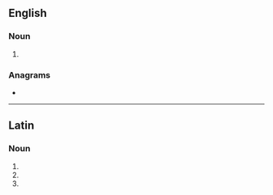 ==English==

===Noun===
{{head|en|noun plural form}}

# {{plural of|pygidium|lang=en}}

===Anagrams===
* {{anagrams|en|iapygid}}

----

==Latin==

===Noun===
{{la-noun-form|pygidia}}

# {{inflection of|pygidium||nom|p|lang=la}}
# {{inflection of|pygidium||acc|p|lang=la}}
# {{inflection of|pygidium||voc|p|lang=la}}